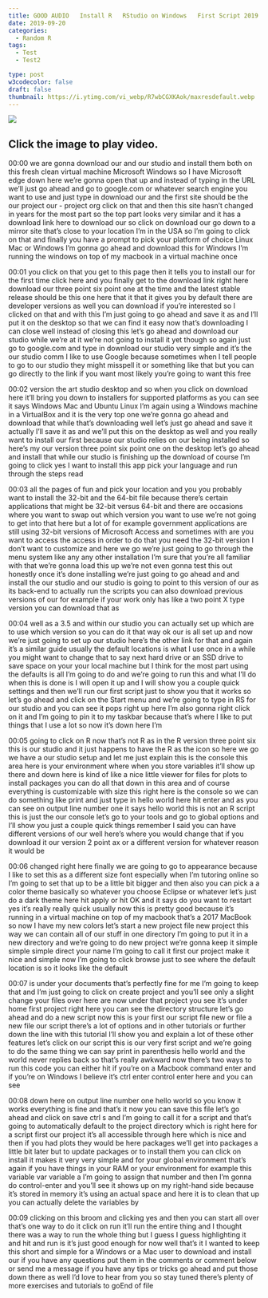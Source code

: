 ```yaml
---
title: GOOD AUDIO   Install R   RStudio on Windows   First Script 2019
date: 2019-09-20
categories:
  - Random R
tags:
  - Test
  - Test2

type: post
w3codecolor: false
draft: false
thumbnail: https://i.ytimg.com/vi_webp/R7wbCGXKAok/maxresdefault.webp
---
```


<a href="https://www.youtube.com/watch?v=R7wbCGXKAok">
<img src="https://i.ytimg.com/vi_webp/R7wbCGXKAok/maxresdefault.webp">
</a>



## Click the image to play video.



00:00
we are gonna download our and our studio and install them both on this fresh
clean virtual machine Microsoft Windows so I have Microsoft edge down here we're
gonna open that up and instead of typing
in the URL we'll just go ahead and go to
google.com or whatever search engine you want to use and just type in download
our and the first site should be the our project our - project org click on that
and then this site hasn't changed in years for the most part so the top part
looks very similar and it has a download link here to download our so click on
download our go down to a mirror site that's close to your location I'm in the
USA so I'm going to click on that and finally you have a prompt to pick your
platform of choice Linux Mac or Windows I'm gonna go ahead and download this for
Windows I'm running the windows on top of my macbook in a virtual machine once

00:01
you click on that you get to this page then it tells you to install our for the
first time click here and you finally get to the download link right here
download our three point six point one at the time and the latest stable
release should be this one here that it that it gives you by default there are
developer versions as well you can download if you're interested so I
clicked on that and with this I'm just going to go ahead and save it as and
I'll put it on the desktop so that we can find it easy now that's downloading
I can close well instead of closing this let's go ahead and download our studio
while we're at it we're not going to install it yet though so again just go
to google.com and type in download our studio very simple and it's the our
studio comm I like to use Google because sometimes when I tell people to go to
our studio they might misspell it or something like that but you can go
directly to the link if you want most likely you're going to want this free

00:02
version the art studio desktop and so when you click on download here it'll
bring you down to installers for supported platforms as you can see it
says Windows Mac and Ubuntu Linux I'm again using a Windows machine in a
VirtualBox and it is the very top one we're gonna go ahead and download that
while that's downloading well let's just go ahead and save it actually I'll save
it as and we'll put this on the desktop as well and you really want to install
our first because our studio relies on our being installed so here's my our
version three point six point one on the desktop let's go ahead and install that
while our studio is finishing up the download of course I'm going to click
yes I want to install this app pick your language and run through the steps read

00:03
all the pages of fun and pick your location and you you probably want to
install the 32-bit and the 64-bit file because there's certain applications
that might be 32-bit versus 64-bit and there are occasions where you want to
swap out which version you want to use we're not going to get into that here
but a lot of for example government applications are still using 32-bit
versions of Microsoft Access and sometimes with are you want to access
the access in order to do that you need the 32-bit version I don't want to
customize and here we go we're just going to go through the menu system like
any any other installation I'm sure that you're all familiar with that we're
gonna load this up we're not even gonna test this out honestly once it's done
installing we're just going to go ahead and and install the our studio and our
studio is going to point to this version of our as its back-end to actually run
the scripts you can also download previous versions of our for example if
your work only has like a two point X type version you can download that as

00:04
well as a 3.5 and within our studio you can actually set up which are to use
which version so you can do it that way ok our is all set up and now we're just
going to set up our studio here's the other link for that and again it's a
similar guide usually the default locations is what I use once in a while
you might want to change that to say next
hard drive or an SSD drive to save space on your your local machine but I think
for the most part using the defaults is all I'm going to do and we're going to
run this and what I'll do when this is done is I will open it up and I will
show you a couple quick settings and then we'll run our first script just to
show you that it works so let's go ahead and click on the Start menu and we're
going to type in RS for our studio and you can see it pops right up here I'm
also gonna right click on it and I'm going to pin it to my taskbar because
that's where I like to put things that I use a lot so now it's down here I'm

00:05
going to click on R now that's not R as in the R version three point six this is
our studio and it just happens to have the R as the icon so here we go we have
a our studio setup and let me just explain this is the console this area
here is your environment where when you store variables it'll show up there and
down here is kind of like a nice little viewer for files for plots to install
packages you can do all that down in this area and of course everything is
customizable with size this right here is the console so we can do something
like print and just type in hello world here hit enter and as you can see on
output line number one it says hello world this is not an R script this is
just the our console let's go to your tools and go to global options and I'll
show you just a couple quick things remember I said you can have different
versions of our well here's where you would change that if you download it our
version 2 point ax or a different version for whatever reason it would be

00:06
changed right here finally we are going to go to appearance because I like to
set this as a different size font especially when I'm tutoring online so
I'm going to set that up to be a little bit bigger and then also you can pick a
a color theme basically so whatever you choose Eclipse or whatever let's just do
a dark theme here hit apply or hit OK and it says do you want to restart yes
it's really really quick usually now this is pretty good because it's running
in a virtual machine on top of my macbook that's a 2017 MacBook
so now I have my new colors let's start a new project file new project this way
we can contain all of our stuff in one directory I'm going to put it in a new
directory and we're going to do new project we're gonna keep it simple
simple simple direct your name I'm going to call it first our project make it
nice and simple now I'm going to click browse just to see where the default
location is so it looks like the default

00:07
is under your documents that's perfectly fine for me I'm going to keep that and
I'm just going to click on create project and you'll see only a slight
change your files over here are now under that project you see it's under
home first project right here you can see the directory structure let's go
ahead and do a new script now this is your first our script file new or file a
new file our script there's a lot of options and in other tutorials or
further down the line with this tutorial
I'll show you and explain a lot of these
other features let's click on our script this is our very first script and we're
going to do the same thing we can say print in parenthesis hello world and the
world never replies back so that's really awkward now there's two ways to
run this code you can either hit if you're on a Macbook command enter and if
you're on Windows I believe it's ctrl enter control enter here and you can see

00:08
down here on output line number one hello world so you know it works
everything is fine and that's it now you can save this file let's go ahead and
click on save ctrl s and I'm going to call it for a script and that's going to
automatically default to the project directory which is right here for a
script first our project it's all accessible through here which is nice
and then if you had plots they would be here packages we'll get into packages a
little bit later but to update packages or to install them you can click on
install it makes it very very simple and
for your global environment that's again if you have things in your RAM or your
environment for example this variable var variable a I'm going to assign that
number and then I'm gonna do control-enter and you'll see it shows up
on my right-hand side because it's stored in memory it's using an actual
space and here it is to clean that up you can actually delete the variables by

00:09
clicking on this broom and clicking yes and then you can start all over that's
one way to do it click on run it'll run the entire thing
and I thought there was a way to run the whole thing but I guess I guess
highlighting it and hit and run is it's just good enough for now well that's it
I wanted to keep this short and simple for a Windows or a Mac user to download
and install our if you have any questions put them in the comments or
comment below or send me a message if you have any tips or tricks go ahead and
put those down there as well I'd love to hear from you so stay tuned there's
plenty of more exercises and tutorials to goEnd of file

